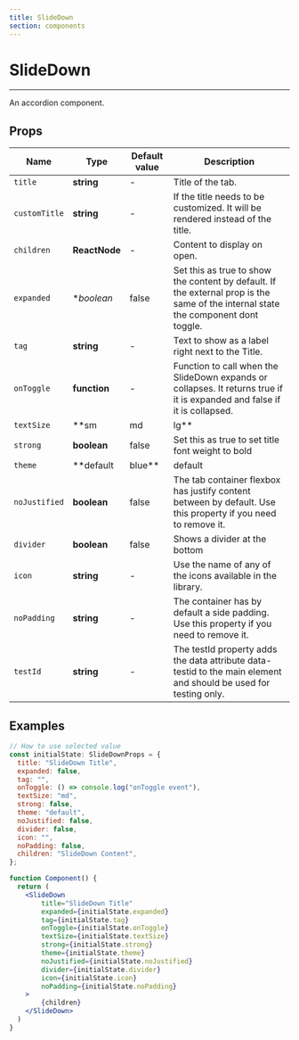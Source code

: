 ```yaml
---
title: SlideDown
section: components
---
```



# SlideDown

---

An accordion component.

## Props

| Name           | Type                 | Default value    | Description                                                                                                                        |
| -------------- | -------------------- | ---------------- | ---------------------------------------------------------------------------------------------------------------------------------- |
| `title`        | **string**           | -                | Title of the tab.                                                                                                                  |
| `customTitle`  | **string**           | -                | If the title needs to be customized. It will be rendered instead of the title.                                                                                                                  |
| `children`     | **ReactNode**        | -                | Content to display on open.                                                                                                        |
| `expanded`     | **boolean*           | false            | Set this as true to show the content by default. If the external prop is the same of the internal state the component dont toggle. |
| `tag`          | **string**           | -                | Text to show as a label right next to the Title.                                                                                   |
| `onToggle`     | **function**         | -                | Function to call when the SlideDown expands or collapses. It returns true if it is expanded and false if it is collapsed.          |
| `textSize`     | **sm | md | lg**     | md               | Size of the Text to show sm, md, lg of the component                                                                               |
| `strong`       | **boolean**          | false            | Set this as true to set title font weight to bold                                                                                  |
| `theme`        | **default | blue**   | default          | Theme of the SlideDown                                                                                                             |
| `noJustified`  | **boolean**          | false            | The tab container flexbox has justify content between by default. Use this property if you need to remove it.                      |
| `divider`      | **boolean**          | false            | Shows a divider at the bottom                                                                                                      |
| `icon`         | **string**           | -                | Use the name of any of the icons available in the library.                                                                         |
| `noPadding`    | **string**           | -                | The container has by default a side padding. Use this property if you need to remove it.                                           |
| `testId`       | **string**           | -                | The testId property adds the data attribute data-testid to the main element and should be used for testing only.                   |

## Examples

<Demo title="Icon" background={colors.bgWhite}>
  <SlideDown />
</Demo>

```jsx
// How to use selected value
const initialState: SlideDownProps = {
  title: "SlideDown Title",
  expanded: false,
  tag: "",
  onToggle: () => console.log("onToggle event"),
  textSize: "md",
  strong: false,
  theme: "default",
  noJustified: false,
  divider: false,
  icon: "",
  noPadding: false,
  children: "SlideDown Content",
};

function Component() {
  return (
    <SlideDown 
        title="SlideDown Title"
        expanded={initialState.expanded}
        tag={initialState.tag}
        onToggle={initialState.onToggle}
        textSize={initialState.textSize}
        strong={initialState.strong}
        theme={initialState.theme}
        noJustified={initialState.noJustified}
        divider={initialState.divider}
        icon={initialState.icon}
        noPadding={initialState.noPadding}
    >
        {children}
    </SlideDown>
  )
}
```